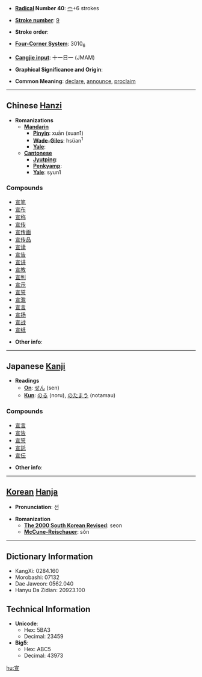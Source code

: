 * '''[[Wiktionary:Chinese radical index| Radical]] Number 40''': [[Wiktionary:Chinese radical index 宀|宀]]+6 strokes

* '''[[Wiktionary:Chinese total strokes index|Stroke number]]''': [[Wiktionary:Chinese total strokes index 9|9]]

* '''Stroke order''': 

* '''[[Wiktionary:Chinese four corner index|Four-Corner System]]''': 3010<sub>6</sub>

* '''[[Wiktionary:Chinese Cangjie index|Cangjie input]]''': 十一日一 (JMAM)

* '''Graphical Significance and Origin''': 

* '''Common Meaning''': [[declare]], [[announce]], [[proclaim]]

----

== Chinese [[Hanzi]] ==

* '''Romanizations'''
** '''[[Mandarin]]'''
*** '''[[Pinyin]]''': xuān (xuan1)
*** '''[[Wade-Giles]]''': hsüan<sup>1</sup>
*** '''[[Yale]]''': 
** '''[[Cantonese]]'''
*** '''[[Jyutping]]''':
*** '''[[Penkyamp]]''': 
*** '''[[Yale]]''': syun1

===Compounds===
*[[宣笔]]
*[[宣布]]
*[[宣称]]
*[[宣传]]
*[[宣传画]]
*[[宣传品]]
*[[宣读]]
*[[宣告]]
*[[宣讲]]
*[[宣教]]
*[[宣判]]
*[[宣示]]
*[[宣誓]]
*[[宣泄]]
*[[宣言]]
*[[宣扬]]
*[[宣战]]
*[[宣纸]]

* '''Other info''': 

----

== Japanese [[Kanji]] ==

* '''Readings'''
** '''[[On]]''': [[せん]] (sen)
** '''[[Kun]]''': [[のる]] (noru), [[のたまう]] (notamau)

===Compounds===
*[[宣言]]
*[[宣告]]
*[[宣誓]]
*[[宣託]]
*[[宣伝]]

* '''Other info''':  

----

== [[Korean]] [[Hanja]] ==

* '''Pronunciation''': 선

* '''Romanization'''
** '''[[The 2000 South Korean Revised Romanization|The 2000 South Korean Revised]]''': seon
** '''[[McCune-Reischauer]]''': sŏn

----

== Dictionary Information ==

* KangXi: 0284.160
* Morobashi: 07132
* Dae Jaweon: 0562.040
* Hanyu Da Zidian: 20923.100

== Technical Information ==

* '''Unicode''':
** Hex: 5BA3
** Decimal: 23459
* '''Big5''':
** Hex: ABC5
** Decimal: 43973

[[hu:宣]]